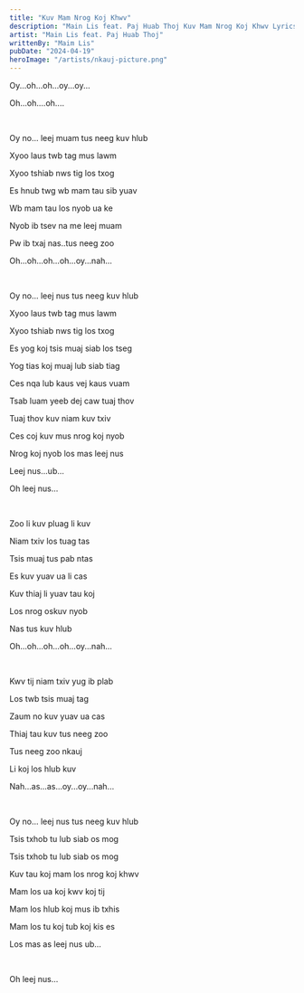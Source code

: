 ```yaml
---
title: "Kuv Mam Nrog Koj Khwv"
description: "Main Lis feat. Paj Huab Thoj Kuv Mam Nrog Koj Khwv Lyrics"
artist: "Main Lis feat. Paj Huab Thoj"
writtenBy: "Maim Lis"
pubDate: "2024-04-19"
heroImage: "/artists/nkauj-picture.png"
---
```


Oy...oh...oh...oy...oy...

Oh...oh....oh....

<br />

Oy no... leej muam tus neeg kuv hlub

Xyoo laus twb tag mus lawm

Xyoo tshiab nws tig los txog

Es hnub twg wb mam tau sib yuav

Wb mam tau los nyob ua ke

Nyob ib tsev na me leej muam

Pw ib txaj nas..tus neeg zoo

Oh...oh...oh...oh...oy...nah...

<br />

Oy no... leej nus tus neeg kuv hlub

Xyoo laus twb tag mus lawm

Xyoo tshiab nws tig los txog

Es yog koj tsis muaj siab los tseg

Yog tias koj muaj lub siab tiag

Ces nqa lub kaus vej kaus vuam

Tsab luam yeeb dej caw tuaj thov

Tuaj thov kuv niam kuv txiv

Ces coj kuv mus nrog koj nyob

Nrog koj nyob los mas leej nus

Leej nus...ub...

Oh leej nus...

<br />

Zoo li kuv pluag li kuv

Niam txiv los tuag tas

Tsis muaj tus pab ntas

Es kuv yuav ua li cas

Kuv thiaj li yuav tau koj

Los nrog oskuv nyob

Nas tus kuv hlub

Oh...oh...oh...oh...oy...nah...

<br />

Kwv tij niam txiv yug ib plab

Los twb tsis muaj tag

Zaum no kuv yuav ua cas

Thiaj tau kuv tus neeg zoo

Tus neeg zoo nkauj

Li koj los hlub kuv

Nah...as...as...oy...oy...nah...

<br />

Oy no... leej nus tus neeg kuv hlub

Tsis txhob tu lub siab os mog

Tsis txhob tu lub siab os mog

Kuv tau koj mam los nrog koj khwv

Mam los ua koj kwv koj tij

Mam los hlub koj mus ib txhis

Mam los tu koj tub koj kis es

Los mas as leej nus ub...

<br />

Oh leej nus...
